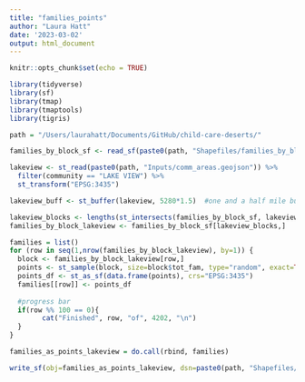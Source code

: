 ```yaml
---
title: "families_points"
author: "Laura Hatt"
date: '2023-03-02'
output: html_document
---
```


```r
knitr::opts_chunk$set(echo = TRUE)
```

```r
library(tidyverse)
library(sf)
library(tmap)
library(tmaptools)
library(tigris)

path = "/Users/laurahatt/Documents/GitHub/child-care-deserts/"
```

```r
families_by_block_sf <- read_sf(paste0(path, "Shapefiles/families_by_block.shp"))
```

```r
lakeview <- st_read(paste0(path, "Inputs/comm_areas.geojson")) %>% 
  filter(community == "LAKE VIEW") %>%
  st_transform("EPSG:3435") 

lakeview_buff <- st_buffer(lakeview, 5280*1.5)  #one and a half mile buffer
```

```r
lakeview_blocks <- lengths(st_intersects(families_by_block_sf, lakeview_buff)) > 0 
families_by_block_lakeview <- families_by_block_sf[lakeview_blocks,]
```

```r
families = list()
for (row in seq(1,nrow(families_by_block_lakeview), by=1)) {
  block <- families_by_block_lakeview[row,]
  points <- st_sample(block, size=block$tot_fam, type="random", exact=TRUE)
  points_df <- st_as_sf(data.frame(points), crs="EPSG:3435")
  families[[row]] <- points_df
  
  #progress bar
  if(row %% 100 == 0){
		cat("Finished", row, "of", 4202, "\n")
  }
}

families_as_points_lakeview = do.call(rbind, families)
```

```r
write_sf(obj=families_as_points_lakeview, dsn=paste0(path, "Shapefiles/families_as_points_lakeview.shp"))
```


